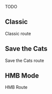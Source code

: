 
<Callout>
  TODO
</Callout>

## Classic

Classic route

## Save the Cats

Save the Cats route

## HMB Mode

HMB Route